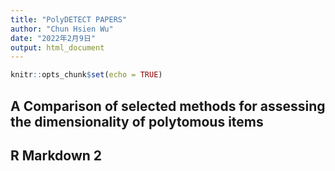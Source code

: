 ```yaml
---
title: "PolyDETECT PAPERS"
author: "Chun Hsien Wu"
date: "2022年2月9日"
output: html_document
---
```


```r
knitr::opts_chunk$set(echo = TRUE)
```

## A Comparison of selected methods for assessing the dimensionality of polytomous items

## R Markdown 2
